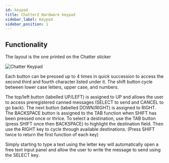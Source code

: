 ```yaml
---
id: keypad
title: Chatter2 Hardware keypad
sidebar_label: Keypad
sidebar_position: 1
---
```


## Functionality

The layout is the one printed on the Chatter sticker

![Chatter Keypad](/img/hardware/chatter_keypad.jpg)

Each button can be pressed up to 4 times in quick succession to access the second third and fourth character listed under it.
The shift button cycle between lower case letters, upper case, and numbers.



The top/left button (labelled UP/LEFT) is assigned to UP and allows the user to access preregistered canned messages (SELECT to send and CANCEL to go back).
The next button (labelled DOWN/RIGHT) is assigned to RIGHT.
The BACKSPACE button is assigned to the TAB function when SHIFT has been pressed once or thrice.
To select a destination, use the TAB button (press SHIFT once then BACKSPACE) to highlight the destination field. Then use the RIGHT key to cycle through available destinations. (Press SHIFT twice to return the first function of each key)

Simply starting to type a text using the letter key will automatically open a free text input panel and allow the user to write the message to send using the SELECT key.
